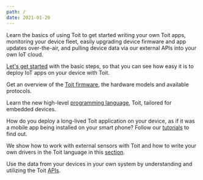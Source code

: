 ```yaml
---
path: /
date: 2021-01-20
---
```


<Title>Documentation</Title>

Learn the basics of using Toit to get started writing your own Toit apps,
monitoring your device fleet, easily upgrading device firmware and app updates 
over-the-air, and pulling device data via our external APIs into your own IoT cloud.

<Boxes>
<Box title="Quick start guide">

[Let's get started](quick_start_guide) with the basic steps, so that you can see how easy it is to deploy IoT apps on your device with Toit.

</Box> 
<Box title="Toit firmware">

Get an overview of the [Toit firmware](firmware), the hardware models and available protocols.

</Box>
<Box title="Toit language guide">

Learn the new high-level [programming language](language/language), Toit, tailored for embedded devices.

</Box>
<Box title="Tutorials">

How do you deploy a long-lived Toit application on your device, as if it was a mobile app being installed on your smart phone? Follow our [tutorials](tutorials) to find out.

</Box>
<Box title="Drivers">

We show how to work with external sensors with Toit and how to write your own drivers in the Toit language in this [section](drivers).

</Box>
<Box title="Toit API">

Use the data from your devices in your own system by understanding and utilizing the Toit [APIs](apis/api).

</Box>

</Boxes>
